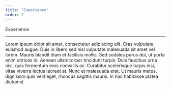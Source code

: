 ```yaml
---
title: "Experience"
order: 2
---
```



<AnimateInViewSection animName="slide-in-from-left">
    <div className="text-5xl font-extrabold">
        <span className="bg-clip-text text-transparent bg-gradient-to-l from-green-400 to-blue-500">
        Experience
        </span>
    </div> 
    <hr className="left-align"/>
</AnimateInViewSection>
<AnimateInViewSection animName="slide-in-from-right">
    <div className="mt-5 text-xl text-turquoise">
        <span>
            Lorem ipsum dolor sit amet, consectetur adipiscing elit. Cras vulputate euismod augue. Duis in libero sed nisl vulputate malesuada sit amet vel lorem. Mauris blandit diam et facilisis mollis. Sed sodales purus dui, ut porta enim ultrices id. Aenean ullamcorper tincidunt turpis. Duis faucibus urna nisl, quis fermentum eros convallis ac. Curabitur scelerisque turpis nisi, vitae viverra lectus laoreet at. Nunc et malesuada erat. Ut mauris metus, dignissim quis velit eget, rhoncus sagittis mauris. In hac habitasse platea dictumst.
        </span>
    </div>
</AnimateInViewSection>